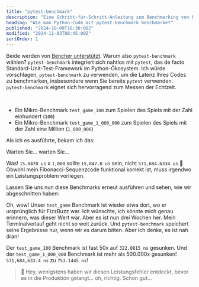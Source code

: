 ```yaml
---
title: "pytest-benchmark"
description: "Eine Schritt-für-Schritt-Anleitung zum Benchmarking von Python-Code mit pytest-benchmark"
heading: "Wie man Python-Code mit pytest-benchmark benchmarket"
published: "2024-10-09T16:30:00Z"
modified: "2024-11-03T08:45:00Z"
sortOrder: 1
---
```



<Benchmarking />

<FizzBuzzPython />

<StepByStepPython />

<MicroVsMacro />

<BenchmarkingPython />

Beide werden von [Bencher unterstützt](/de/docs/explanation/adapters/).
Warum also `pytest-benchmark` wählen?
`pytest-benchmark` integriert sich nahtlos mit `pytest`,
das de facto Standard-Unit-Test-Framework im Python-Ökosystem.
Ich würde vorschlagen, `pytest-benchmark` zu verwenden, um die Latenz Ihres Codes zu benchmarken,
insbesondere wenn Sie bereits `pytest` verwenden.
`pytest-benchmark` eignet sich hervorragend zum Messen der Echtzeit.

<FizzBuzzRefactor />

<BenchmarkingFizzBuzz />

<FizzBuzzFibonacciPython>
  <PlayGameCode />
</FizzBuzzFibonacciPython>

<BenchmarkingFizzBuzzFibonacci />

<FizzBuzzFibonacciOpenPython>
    <FizzBuzzFibonacciOpenCode />
</FizzBuzzFibonacciOpenPython>

<TheEnd />

<br />

<OnFire />

<TestGameOnFireCode />

- Ein Mikro-Benchmark `test_game_100` zum Spielen des Spiels mit der Zahl einhundert (`100`)
- Ein Mikro-Benchmark `test_game_1_000_000` zum Spielen des Spiels mit der Zahl eine Million (`1_000_000`)

Als ich es ausführte, bekam ich das:

<PytestGameOnFireOutputStart />

Warten Sie... warten Sie...

<PytestGameOnFireOutput />

Was! `15.8470 us` x `1,000` sollte `15,847.0 us` sein, nicht `571,684.6334 us` 🤯
Obwohl mein Fibonacci-Sequenzcode funktional korrekt ist, muss irgendwo ein Leistungsproblem vorliegen.

<FizzBuzzFibonacciFix />

Lassen Sie uns nun diese Benchmarks erneut ausführen und sehen, wie wir abgeschnitten haben:

<PytestGameFixOutput />

Oh, wow! Unser `test_game` Benchmark ist wieder etwa dort, wo er ursprünglich für FizzBuzz war.
Ich wünschte, ich könnte mich genau erinnern, was dieser Wert war. Aber es ist nun drei Wochen her.
Mein Terminalverlauf geht nicht so weit zurück.
Und `pytest-benchmark` speichert seine Ergebnisse nur, wenn wir es darum bitten.
Aber ich denke, es ist nah dran!

Der `test_game_100` Benchmark ist fast 50x auf `322.0815 ns` gesunken.
Und der `test_game_1_000_000` Benchmark ist mehr als 500.000x gesunken! `571,684,633.4 ns` zu `753.1445 ns`!

> 🐰 Hey, wenigstens haben wir diesen Leistungsfehler entdeckt, bevor es in die Produktion gelangt... oh, richtig. Schon gut...

<CatchInCi />

<CatchInCiOutput />

<CatchInCiPlot />

<CatchInCiPlotRustBench title="Wie man Python mit pytest-benchmark benchmarket" />

<BencherFooter />